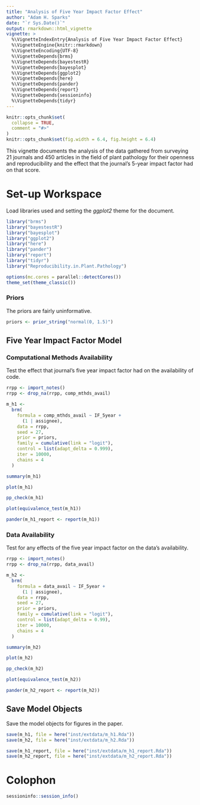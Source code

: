 ```yaml
---
title: "Analysis of Five Year Impact Factor Effect"
author: "Adam H. Sparks"
date: "`r Sys.Date()`"
output: rmarkdown::html_vignette
vignette: >
  %\VignetteIndexEntry{Analysis of Five Year Impact Factor Effect}
  %\VignetteEngine{knitr::rmarkdown}
  %\VignetteEncoding{UTF-8}
  %\VignetteDepends{brms}
  %\VignetteDepends{bayestestR}
  %\VignetteDepends{bayesplot}
  %\VignetteDepends{ggplot2}
  %\VignetteDepends{here}
  %\VignetteDepends{pander}
  %\VignetteDepends{report}
  %\VignetteDepends{sessioninfo}
  %\VignetteDepends{tidyr}
---
```


```r
knitr::opts_chunk$set(
  collapse = TRUE,
  comment = "#>"
)
knitr::opts_chunk$set(fig.width = 6.4, fig.height = 6.4)
```

This vignette documents the analysis of the data gathered from surveying 21 journals and 450 articles in the field of plant pathology for their openness and reproducibility and the effect that the journal's 5-year impact factor had on that score.

# Set-up Workspace

Load libraries used and setting the *ggplot2* theme for the document.

```r
library("brms")
library("bayestestR")
library("bayesplot")
library("ggplot2")
library("here")
library("pander")
library("report")
library("tidyr")
library("Reproducibility.in.Plant.Pathology")

options(mc.cores = parallel::detectCores())
theme_set(theme_classic())
```

### Priors

The priors are fairly uninformative.

```r
priors <- prior_string("normal(0, 1.5)")
```

## Five Year Impact Factor Model

### Computational Methods Availability

Test the effect that journal's five year impact factor had on the availability of code.

```r
rrpp <- import_notes()
rrpp <- drop_na(rrpp, comp_mthds_avail)

m_h1 <-
  brm(
    formula = comp_mthds_avail ~ IF_5year +
      (1 | assignee),
    data = rrpp,
    seed = 27,
    prior = priors,
    family = cumulative(link = "logit"),
    control = list(adapt_delta = 0.999),
    iter = 10000,
    chains = 4
  )

summary(m_h1)

plot(m_h1)

pp_check(m_h1)

plot(equivalence_test(m_h1))

pander(m_h1_report <- report(m_h1))
```

### Data Availability

Test for any effects of the five year impact factor on the data's availability.

```r
rrpp <- import_notes()
rrpp <- drop_na(rrpp, data_avail)

m_h2 <-
  brm(
    formula = data_avail ~ IF_5year +
      (1 | assignee),
    data = rrpp,
    seed = 27,
    prior = priors,
    family = cumulative(link = "logit"),
    control = list(adapt_delta = 0.99),
    iter = 10000,
    chains = 4
  )

summary(m_h2)

plot(m_h2)

pp_check(m_h2)

plot(equivalence_test(m_h2))

pander(m_h2_report <- report(m_h2))
```

## Save Model Objects

Save the model objects for figures in the paper.

```r
save(m_h1, file = here("inst/extdata/m_h1.Rda"))
save(m_h2, file = here("inst/extdata/m_h2.Rda"))

save(m_h1_report, file = here("inst/extdata/m_h1_report.Rda"))
save(m_h2_report, file = here("inst/extdata/m_h2_report.Rda"))
```

# Colophon

```r
sessioninfo::session_info()
```
